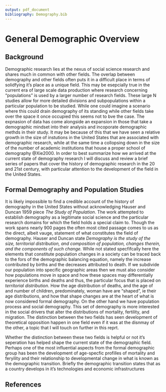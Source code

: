 ```yaml
---
output: pdf_document
bibliography: Demography.bib
---
```


# General Demographic Overview  

## Background  
Demographic research lies at the nexus of social science research and shares much in common with other fields. The overlap between demography and other fields often puts it in a difficult place in terms of solidfying it's place as a unique field. This may be esepcially true in the current era of large scale data production where research concerning "populations" is used by a larger number of research fields. These large N studies allow for more detailed divisions and subpopulations within a particular population to be studied. While one could imagine a scenario where this could drain demography of its standing while other fields take over the space it once occupied this seems not to bve the case. The expnasion of data has come alongside an expansion in those that  take a demographic mindset into their analysis and incoporate demographic methds in their study. It may be because of this that we have seen a relative growth in the size of instutions in the United States that are associated with demographic research, while at the same time a collopsing down in the size of the number of academic institutions that house a proper school of demography @Xie2000. In order to best summarize how we arrived at the current state of demography research I will discuss and review a brief series of papers that cover the history of demographic research in the 20 and 21st century, with particular attention to the development of the field in the United States.  

## Formal Demography and Population Studies  

It is likely impossible to find a credible account of the history of demography in the United States without acknowledging Hauser and Duncan 1959 piece _The Study of Population_. The work attempted to establish demography as a legitimate social science and the particular research domains for which the field holds a special claim to. Though the work spans nearly 900 pages the often most cited passage comes to us as the direct, albeit vauge, statement of what constitutes the field of demography. Hauser and Duncan state _Demography is the study of the size, territorial distribution, and composition of population, changes therein, and the components of such change._ While not stated specfifcally here the elements that constitute population changes in a society can be traced back to the fors of the demographic balancing equation, namely the increase contributed by births and the decreases attributed to death. If we subdivide our population into specific geographic areas then we must also consider how populations move in space and how these spaces may differentially experience births and deaths and thus, the particular focus that is placed on _territorial distribution_. How the age distribution of deaths, and the age of and number of children, predominately, woman have are "shaped", ie their age distributions, and how that shape changes are at the heart of what is now considered formal demography. On the other hand we have population process and social demography. This set of demography is more interested in the social drivers that alter the distributions of mortality, fertility, and migration. The distinction between the two fields has seen development of theoretical opposition happen in one field even if it was at the disnmay of the other, a topic that I will touch on further in this reprt.  

Whether the distinction between these two fields is helpful or not it's seperation has helped shape the current state of the demographic field. Perhaps one of the most influential aspects from the formal demographic group has been the development of age-specfic profilles of mortality and feryility and their relationship to developmental change in what is known as the demographic transition. Briefly the demographic transition states that as a country develops in it's technologies and economic infrastructures  

\newpage

## References  